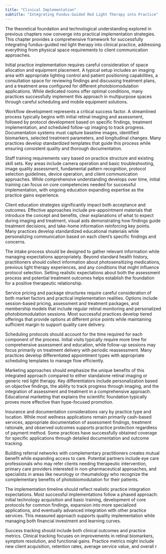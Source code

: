 ```yaml
---
title: "Clinical Implementation"
subtitle: "Integrating Fundus-Guided Red Light Therapy into Practice"
---
```


The theoretical foundation and technological understanding explored in previous chapters now converge into practical implementation strategies. This chapter provides a comprehensive framework for successfully integrating fundus-guided red light therapy into clinical practice, addressing everything from physical space requirements to client communication approaches.

Initial practice implementation requires careful consideration of space allocation and equipment placement. A typical setup includes an imaging area with appropriate lighting control and patient positioning capabilities, a consultation space for reviewing findings and discussing treatment plans, and a treatment area configured for different photobiomodulation applications. While dedicated rooms offer optimal conditions, many practices successfully implement this approach in multipurpose spaces through careful scheduling and mobile equipment solutions.

Workflow development represents a critical success factor. A streamlined process typically begins with initial retinal imaging and assessment, followed by protocol development based on specific findings, treatment implementation, and scheduled follow-up imaging to track progress. Documentation systems must capture baseline images, identified biomarkers, selected treatment parameters, and longitudinal changes. Many practices develop standardized templates that guide this process while ensuring consistent quality and thorough documentation.

Staff training requirements vary based on practice structure and existing skill sets. Key areas include camera operation and basic troubleshooting, image quality assessment, fundamental pattern recognition, protocol selection guidelines, device operation, and client communication approaches. While comprehensive understanding develops over time, initial training can focus on core competencies needed for successful implementation, with ongoing education expanding expertise as the practice gains experience.

Client education strategies significantly impact both acceptance and outcomes. Effective approaches include pre-appointment materials that introduce the concept and benefits, clear explanations of what to expect during imaging and treatment, visual aids demonstrating how findings guide treatment decisions, and take-home information reinforcing key points. Many practices develop standardized educational materials while personalizing communication based on each client's specific findings and concerns.

The intake process should be designed to gather relevant information while managing expectations appropriately. Beyond standard health history, practitioners should collect information about photosensitizing medications, previous light therapy experiences, and any conditions that might influence protocol selection. Setting realistic expectations about both the assessment process and potential treatment outcomes helps establish the foundation for a positive therapeutic relationship.

Service pricing and package structures require careful consideration of both market factors and practical implementation realities. Options include session-based pricing, assessment and treatment packages, and membership models that include regular retinal monitoring and personalized photobiomodulation sessions. Most successful practices develop tiered offerings that provide options at different price points while maintaining sufficient margin to support quality care delivery.

Scheduling protocols should account for the time required for each component of the process. Initial visits typically require more time for comprehensive assessment and education, while follow-up sessions may focus primarily on treatment delivery with periodic reassessment. Many practices develop differentiated appointment types with appropriate scheduling templates to manage flow efficiently.

Marketing approaches should emphasize the unique benefits of this integrated approach compared to either standalone retinal imaging or generic red light therapy. Key differentiators include personalization based on objective findings, the ability to track progress through imaging, and the integration of assessment and treatment in a comprehensive approach. Educational marketing that explains the scientific foundation typically proves more effective than hype-focused promotion.

Insurance and documentation considerations vary by practice type and location. While most wellness applications remain primarily cash-based services, appropriate documentation of assessment findings, treatment rationale, and observed outcomes supports practice protection regardless of payment method. Some practices have successfully obtained coverage for specific applications through detailed documentation and outcome tracking.

Building referral networks with complementary practitioners creates mutual benefit while expanding access to care. Potential partners include eye care professionals who may refer clients needing therapeutic intervention, primary care providers interested in non-pharmaceutical approaches, and specialists in areas like neurology or rheumatology who recognize the complementary benefits of photobiomodulation for their patients.

The implementation timeline should reflect realistic practice integration expectations. Most successful implementations follow a phased approach: initial technology acquisition and basic training, development of core protocols for common findings, expansion into more specialized applications, and eventually advanced integration with other practice services. This measured approach supports quality implementation while managing both financial investment and learning curves.

Success tracking should include both clinical outcomes and practice metrics. Clinical tracking focuses on improvements in retinal biomarkers, symptom resolution, and functional gains. Practice metrics might include new client acquisition, retention rates, average service value, and overall r